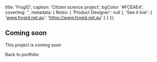 
  title: 'FrogID',
  caption: 'Citizen science project',
  bgColor: '#FCEAE4',
  coverImg: '',
  metadata: {
    Roles: {
      'Product Designer': null
    },
    'See it live': {
      'www.frogid.net.au': 'https://www.frogid.net.au'
    }
  }
});

## Coming soon

This project is coming soon

<Link href="/">
  <a className="swoosh" target="_new">
    Back to portfolio
  </a>
</Link>
